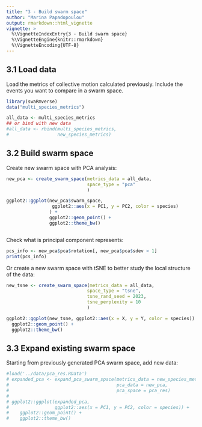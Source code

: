 ```yaml
---
title: "3 - Build swarm space"
author: "Marina Papadopoulou"
output: rmarkdown::html_vignette
vignette: >
  %\VignetteIndexEntry{3 - Build swarm space}
  %\VignetteEngine{knitr::rmarkdown}
  %\VignetteEncoding{UTF-8}
---
```


## 3.1 Load data

Load the metrics of collective motion calculated previously. Include the events you want to compare in a swarm space.

```r
library(swaRmverse)
data("multi_species_metrics")

all_data <- multi_species_metrics
## or bind with new data
#all_data <- rbind(multi_species_metrics,
#                  new_species_metrics)

```

## 3.2 Build swarm space

Create new swarm space with PCA analysis:

```r
new_pca <- create_swarm_space(metrics_data = all_data,
                              space_type = "pca"
                              )

ggplot2::ggplot(new_pca$swarm_space,
                 ggplot2::aes(x = PC1, y = PC2, color = species)
                ) +
                ggplot2::geom_point() +
                ggplot2::theme_bw()



```
Check what is principal component represents:

```r
pcs_info <- new_pca$pca$rotation[, new_pca$pca$sdev > 1]
print(pcs_info)

```

Or create a new swarm space with tSNE to better study the local structure of the data:

```r

new_tsne <- create_swarm_space(metrics_data = all_data,
                              space_type = "tsne",
                              tsne_rand_seed = 2023,
                              tsne_perplexity = 10
                              )

ggplot2::ggplot(new_tsne, ggplot2::aes(x = X, y = Y, color = species)) +
  ggplot2::geom_point() +
  ggplot2::theme_bw()

```

## 3.3 Expand existing swarm space

Starting from previously generated PCA swarm space, add new data:

```r
#load('../data/pca_res.RData')
# expanded_pca <- expand_pca_swarm_space(metrics_data = new_species_metrics,
#                                        pca_data = new_pca,
#                                        pca_space = pca_res)
#
# ggplot2::ggplot(expanded_pca,
#                 ggplot2::aes(x = PC1, y = PC2, color = species)) +
#    ggplot2::geom_point() +
#    ggplot2::theme_bw()
```

